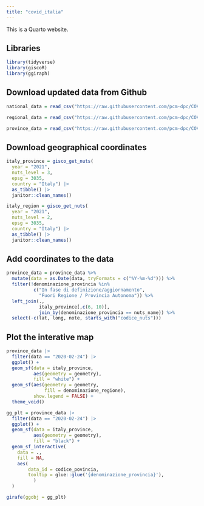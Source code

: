 ```yaml
---
title: "covid_italia"
---
```


This is a Quarto website.

## Libraries

```r

library(tidyverse)
library(giscoR)
library(ggiraph)

```

## Download updated data from Github

```r

national_data = read_csv("https://raw.githubusercontent.com/pcm-dpc/COVID-19/refs/heads/master/dati-andamento-nazionale/dpc-covid19-ita-andamento-nazionale.csv")

regional_data = read_csv("https://raw.githubusercontent.com/pcm-dpc/COVID-19/refs/heads/master/dati-regioni/dpc-covid19-ita-regioni.csv")

province_data = read_csv("https://raw.githubusercontent.com/pcm-dpc/COVID-19/refs/heads/master/dati-province/dpc-covid19-ita-province.csv")


```

## Download geographical coordinates

```r

italy_province = gisco_get_nuts(
  year = "2021", 
  nuts_level = 3,
  epsg = 3035,
  country = "Italy") |> 
  as_tibble() |> 
  janitor::clean_names()

italy_region = gisco_get_nuts(
  year = "2021", 
  nuts_level = 2,
  epsg = 3035,
  country = "Italy") |> 
  as_tibble() |> 
  janitor::clean_names()
```

## Add coordinates to the data

```r

province_data = province_data %>%
  mutate(data = as.Date(data, tryFormats = c("%Y-%m-%d"))) %>%
  filter(!denominazione_provincia %in% 
          c("In fase di definizione/aggiornamento", 
            "Fuori Regione / Provincia Autonoma")) %>%
  left_join(., 
            italy_province[,c(6, 10)], 
            join_by(denominazione_provincia == nuts_name)) %>% 
  select(-c(lat, long, note, starts_with("codice_nuts")))
```

## Plot the interative map

```r

province_data |>
  filter(data == "2020-02-24") |> 
  ggplot() +
  geom_sf(data = italy_province, 
          aes(geometry = geometry), 
          fill = "white") +
  geom_sf(aes(geometry = geometry, 
              fill = denominazione_regione), 
          show.legend = FALSE) +
  theme_void()

```

```r

gg_plt = province_data |>
  filter(data == "2020-02-24") |> 
  ggplot() +
  geom_sf(data = italy_province, 
          aes(geometry = geometry), 
          fill = "black") +
  geom_sf_interactive(
    data = .,
    fill = NA,
    aes(
        data_id = codice_povincia, 
        tooltip = glue::glue('{denominazione_provincia}'), 
          )
  )

girafe(ggobj = gg_plt)
```
